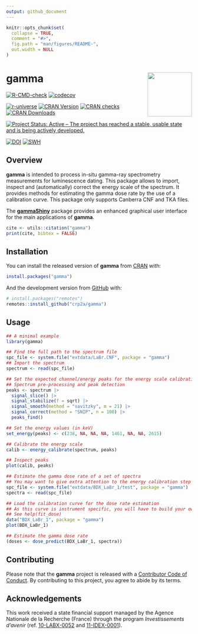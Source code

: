 ```yaml
---
output: github_document
---
```


<!-- README.md is generated from README.Rmd. Please edit that file -->

```r
knitr::opts_chunk$set(
  collapse = TRUE,
  comment = "#>",
  fig.path = "man/figures/README-",
  out.width = NULL
)
```

# gamma <img width=120px src="man/figures/logo.png" align="right" />

<!-- badges: start -->
[![R-CMD-check](https://github.com/crp2a/gamma/actions/workflows/R-CMD-check.yaml/badge.svg)](https://github.com/crp2a/gamma/actions/workflows/R-CMD-check.yaml)
[![codecov](https://codecov.io/gh/crp2a/gamma/branch/master/graph/badge.svg)](https://app.codecov.io/gh/crp2a/gamma)

[![r-universe](https://crp2a.r-universe.dev/badges/gamma)](https://crp2a.r-universe.dev){.pkgdown-devel}
[![CRAN Version](http://www.r-pkg.org/badges/version/gamma)](https://cran.r-project.org/package=gamma){.pkgdown-release}
[![CRAN checks](https://badges.cranchecks.info/worst/gamma.svg)](https://cran.r-project.org/web/checks/check_results_gamma.html){.pkgdown-release}
[![CRAN Downloads](http://cranlogs.r-pkg.org/badges/gamma)](https://cran.r-project.org/package=gamma){.pkgdown-release}

[![Project Status: Active – The project has reached a stable, usable state and is being actively developed.](https://www.repostatus.org/badges/latest/active.svg)](https://www.repostatus.org/#active)

[![DOI](https://zenodo.org/badge/DOI/10.5281/zenodo.2652393.svg)](https://doi.org/10.5281/zenodo.2652393)
[![SWH](https://archive.softwareheritage.org/badge/swh:1:dir:459ecf47c4c0bb768732bd56c5c245ddab0d33f9/)](https://archive.softwareheritage.org/swh:1:dir:459ecf47c4c0bb768732bd56c5c245ddab0d33f9;origin=https://github.com/crp2a/gamma;visit=swh:1:snp:10e6be6e5cbe735b58c45abbcbabf20b93019e9c;anchor=swh:1:rev:1b3baf8821267ed656d780ae154d347769141d0c/)

<!-- badges: end -->

## Overview

**gamma** is intended to process in-situ gamma-ray spectrometry measurements for luminescence dating. This package allows to import, inspect and (automatically) correct the energy scale of the spectrum. It provides methods for estimating the gamma dose rate by the use of a calibration curve. This package only supports Canberra CNF and TKA files.

The [**gammaShiny**](https://github.com/crp2a/gammaShiny) package provides an enhanced graphical user interface for the main applications of **gamma**.

```r
cite <- utils::citation("gamma")
print(cite, bibtex = FALSE)
```

## Installation

You can install the released version of **gamma** from [CRAN](https://CRAN.R-project.org) with:

```r
install.packages("gamma")
```

And the development version from [GitHub](https://github.com/) with:

```r
# install.packages("remotes")
remotes::install_github("crp2a/gamma")
```

## Usage

```r
## A minimal example
library(gamma)

## Find the full path to the spectrum file
spc_file <- system.file("extdata/LaBr.CNF", package = "gamma")
## Import the spectrum
spectrum <- read(spc_file)

## Set the expected channel/energy peaks for the energy scale calibration
## Spectrum pre-processing and peak detection
peaks <- spectrum |>
  signal_slice() |>
  signal_stabilize(f = sqrt) |>
  signal_smooth(method = "savitzky", m = 21) |>
  signal_correct(method = "SNIP", n = 100) |>
  peaks_find()

## Set the energy values (in keV)
set_energy(peaks) <- c(238, NA, NA, NA, 1461, NA, NA, 2615)

## Calibrate the energy scale
calib <- energy_calibrate(spectrum, peaks)

## Inspect peaks
plot(calib, peaks)
```

```r
## Estimate the gamma dose rate of a set of spectra
## You may want to give extra attention to the energy calibration step
spc_file <- system.file("extdata/BDX_LaBr_1/test", package = "gamma")
spectra <- read(spc_file)

## Load the calibration curve for the dose rate estimation
## As this curve is instrument specific, you will have to build your own
## See help(fit_dose)
data("BDX_LaBr_1", package = "gamma")
plot(BDX_LaBr_1)

## Estimate the gamma dose rate
(doses <- dose_predict(BDX_LaBr_1, spectra))
```

## Contributing
Please note that the **gamma** project is released with a [Contributor Code of Conduct](https://github.com/crp2a/gamma/blob/master/.github/CODE_OF_CONDUCT.md). By contributing to this project, you agree to abide by its terms.

## Acknowledgements
This work received a state financial support managed by the Agence Nationale de la Recherche (France) through the program *Investissements d'avenir* (ref. [10-LABX-0052](https://lascarbx.labex.u-bordeaux.fr) and [11-IDEX-0001](https://www.univ-amu.fr/amidex)).
